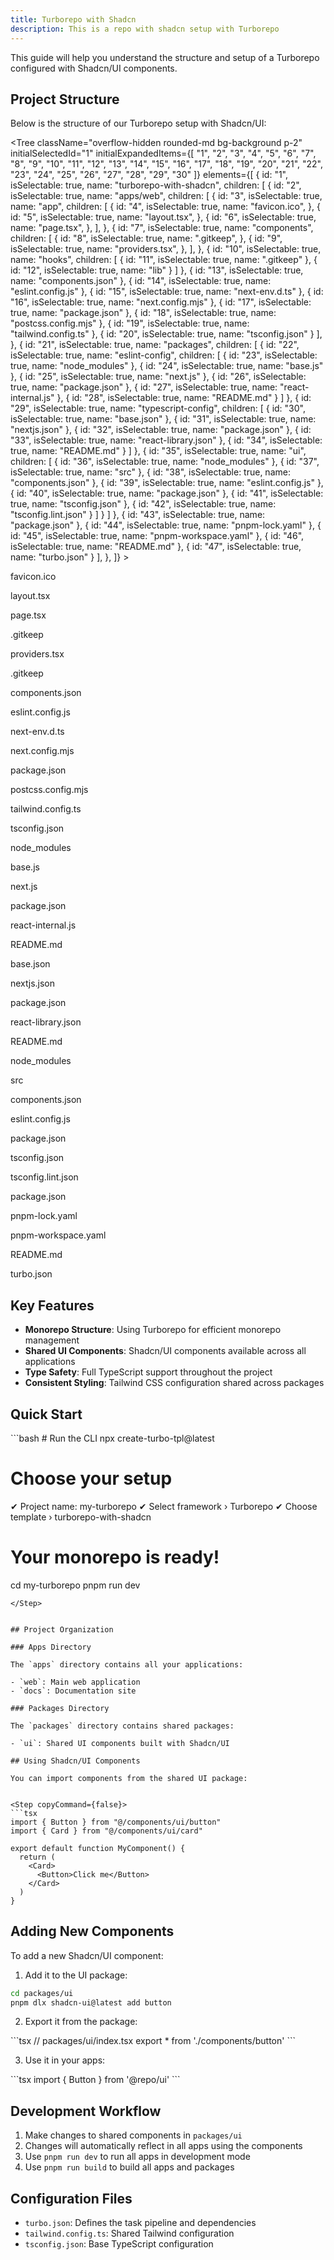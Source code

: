 ```yaml
---
title: Turborepo with Shadcn
description: This is a repo with shadcn setup with Turborepo
---
```


This guide will help you understand the structure and setup of a Turborepo configured with Shadcn/UI components.

## Project Structure

Below is the structure of our Turborepo setup with Shadcn/UI:

<div className="relative flex h-[400px] w-full flex-col items-center justify-center overflow-hidden rounded-lg border bg-background md:shadow-xl">


<Tree
        className="overflow-hidden rounded-md bg-background p-2"
        initialSelectedId="1"
        initialExpandedItems={[
          "1", "2", "3", "4", "5", "6", "7", "8", "9", "10",
          "11", "12", "13", "14", "15", "16", "17", "18", "19", "20",
          "21", "22", "23", "24", "25", "26", "27", "28", "29", "30"
        ]}
        elements={[
  {
    id: "1",
    isSelectable: true,
    name: "turborepo-with-shadcn",
    children: [
      {
        id: "2",
        isSelectable: true,
        name: "apps/web",
        children: [
          {
            id: "3",
            isSelectable: true,
            name: "app",
            children: [
              {
                id: "4",
                isSelectable: true,
                name: "favicon.ico",
              },
              {
                id: "5",
                isSelectable: true,
                name: "layout.tsx",
              },
              {
                id: "6",
                isSelectable: true,
                name: "page.tsx",
              },
            ],
          },
          {
            id: "7",
            isSelectable: true,
            name: "components",
            children: [
              {
                id: "8",
                isSelectable: true,
                name: ".gitkeep",
              },
              {
                id: "9",
                isSelectable: true,
                name: "providers.tsx",
              },
            ],
          },
          {
            id: "10",
            isSelectable: true,
            name: "hooks",
            children: [
              {
                id: "11",
                isSelectable: true,
                name: ".gitkeep"
              },
              {
                id: "12",
                isSelectable: true,
                name: "lib"
              }
            ]
          },
          {
            id: "13",
            isSelectable: true,
            name: "components.json"
          },
          {
            id: "14",
            isSelectable: true,
            name: "eslint.config.js"
          },
          {
            id: "15",
            isSelectable: true,
            name: "next-env.d.ts"
          },
          {
            id: "16",
            isSelectable: true,
            name: "next.config.mjs"
          },
          {
            id: "17",
            isSelectable: true,
            name: "package.json"
          },
          {
            id: "18",
            isSelectable: true,
            name: "postcss.config.mjs"
          },
          {
            id: "19",
            isSelectable: true,
            name: "tailwind.config.ts"
          },
          {
            id: "20",
            isSelectable: true,
            name: "tsconfig.json"
          }
        ],
      },
      {
        id: "21",
        isSelectable: true,
        name: "packages",
        children: [
          {
            id: "22",
            isSelectable: true,
            name: "eslint-config",
            children: [
              {
                id: "23",
                isSelectable: true,
                name: "node_modules"
              },
              {
                id: "24",
                isSelectable: true,
                name: "base.js"
              },
              {
                id: "25",
                isSelectable: true,
                name: "next.js"
              },
              {
                id: "26",
                isSelectable: true,
                name: "package.json"
              },
              {
                id: "27",
                isSelectable: true,
                name: "react-internal.js"
              },
              {
                id: "28",
                isSelectable: true,
                name: "README.md"
              }
            ]
          },
          {
            id: "29",
            isSelectable: true,
            name: "typescript-config",
            children: [
              {
                id: "30",
                isSelectable: true,
                name: "base.json"
              },
              {
                id: "31",
                isSelectable: true,
                name: "nextjs.json"
              },
              {
                id: "32",
                isSelectable: true,
                name: "package.json"
              },
              {
                id: "33",
                isSelectable: true,
                name: "react-library.json"
              },
              {
                id: "34",
                isSelectable: true,
                name: "README.md"
              }
            ]
          },
          {
            id: "35",
            isSelectable: true,
            name: "ui",
            children: [
              {
                id: "36",
                isSelectable: true,
                name: "node_modules"
              },
              {
                id: "37",
                isSelectable: true,
                name: "src"
              },
              {
                id: "38",
                isSelectable: true,
                name: "components.json"
              },
              {
                id: "39",
                isSelectable: true,
                name: "eslint.config.js"
              },
              {
                id: "40",
                isSelectable: true,
                name: "package.json"
              },
              {
                id: "41",
                isSelectable: true,
                name: "tsconfig.json"
              },
              {
                id: "42",
                isSelectable: true,
                name: "tsconfig.lint.json"
              }
            ]
          }
        ]
      },
      {
        id: "43",
        isSelectable: true,
        name: "package.json"
      },
      {
        id: "44",
        isSelectable: true,
        name: "pnpm-lock.yaml"
      },
      {
        id: "45",
        isSelectable: true,
        name: "pnpm-workspace.yaml"
      },
      {
        id: "46",
        isSelectable: true,
        name: "README.md"
      },
      {
        id: "47",
        isSelectable: true,
        name: "turbo.json"
      }
    ],
  },
]}
      >
        <Folder element="turborepo-with-shadcn" value="1">
          <Folder element="apps/web" value="2">
            <Folder element="app" value="3">
              <File value="4"><p>favicon.ico</p></File>
              <File value="5"><p>layout.tsx</p></File>
              <File value="6"><p>page.tsx</p></File>
            </Folder>
            <Folder element="components" value="7">
              <File value="8"><p>.gitkeep</p></File>
              <File value="9"><p>providers.tsx</p></File>
            </Folder>
            <Folder element="hooks" value="10">
              <File value="11"><p>.gitkeep</p></File>
            </Folder>
            <Folder value="12" element="lib" />
            <File value="13"><p>components.json</p></File>
            <File value="14"><p>eslint.config.js</p></File>
            <File value="15"><p>next-env.d.ts</p></File>
            <File value="16"><p>next.config.mjs</p></File>
            <File value="17"><p>package.json</p></File>
            <File value="18"><p>postcss.config.mjs</p></File>
            <File value="19"><p>tailwind.config.ts</p></File>
            <File value="20"><p>tsconfig.json</p></File>
          </Folder>
          <Folder element="packages" value="21">
            <Folder element="eslint-config" value="22">
              <File value="23"><p>node_modules</p></File>
              <File value="24"><p>base.js</p></File>
              <File value="25"><p>next.js</p></File>
              <File value="26"><p>package.json</p></File>
              <File value="27"><p>react-internal.js</p></File>
              <File value="28"><p>README.md</p></File>
            </Folder>
            <Folder element="typescript-config" value="29">
              <File value="30"><p>base.json</p></File>
              <File value="31"><p>nextjs.json</p></File>
              <File value="32"><p>package.json</p></File>
              <File value="33"><p>react-library.json</p></File>
              <File value="34"><p>README.md</p></File>
            </Folder>
            <Folder element="ui" value="35">
              <File value="36"><p>node_modules</p></File>
              <File value="37"><p>src</p></File>
              <File value="38"><p>components.json</p></File>
              <File value="39"><p>eslint.config.js</p></File>
              <File value="40"><p>package.json</p></File>
              <File value="41"><p>tsconfig.json</p></File>
              <File value="42"><p>tsconfig.lint.json</p></File>
            </Folder>
          </Folder>
          <File value="43"><p>package.json</p></File>
          <File value="44"><p>pnpm-lock.yaml</p></File>
          <File value="45"><p>pnpm-workspace.yaml</p></File>
          <File value="46"><p>README.md</p></File>
          <File value="47"><p>turbo.json</p></File>
        </Folder>
      </Tree>

</div>

## Key Features

- **Monorepo Structure**: Using Turborepo for efficient monorepo management
- **Shared UI Components**: Shadcn/UI components available across all applications
- **Type Safety**: Full TypeScript support throughout the project
- **Consistent Styling**: Tailwind CSS configuration shared across packages


## Quick Start

<Step copyCommand={false}>
```bash
# Run the CLI
npx create-turbo-tpl@latest

# Choose your setup
✔ Project name: my-turborepo
✔ Select framework › Turborepo
✔ Choose template › turborepo-with-shadcn

# Your monorepo is ready!
cd my-turborepo
pnpm run dev
```
</Step>


## Project Organization

### Apps Directory

The `apps` directory contains all your applications:

- `web`: Main web application
- `docs`: Documentation site

### Packages Directory

The `packages` directory contains shared packages:

- `ui`: Shared UI components built with Shadcn/UI

## Using Shadcn/UI Components

You can import components from the shared UI package:


<Step copyCommand={false}>
```tsx
import { Button } from "@/components/ui/button"
import { Card } from "@/components/ui/card"

export default function MyComponent() {
  return (
    <Card>
      <Button>Click me</Button>
    </Card>
  )
}
```
</Step>

## Adding New Components

To add a new Shadcn/UI component:

1. Add it to the UI package:

<Step copyCommand={false}>

```bash
cd packages/ui
pnpm dlx shadcn-ui@latest add button
```
</Step>

2. Export it from the package:

<Step copyCommand={false}>
```tsx
// packages/ui/index.tsx
export * from './components/button'
```
</Step>


3. Use it in your apps:

<Step copyCommand={false}>
```tsx
import { Button } from '@repo/ui'
```
</Step>

## Development Workflow

1. Make changes to shared components in `packages/ui`
2. Changes will automatically reflect in all apps using the components
3. Use `pnpm run dev` to run all apps in development mode
4. Use `pnpm run build` to build all apps and packages

## Configuration Files

- `turbo.json`: Defines the task pipeline and dependencies
- `tailwind.config.ts`: Shared Tailwind configuration
- `tsconfig.json`: Base TypeScript configuration
